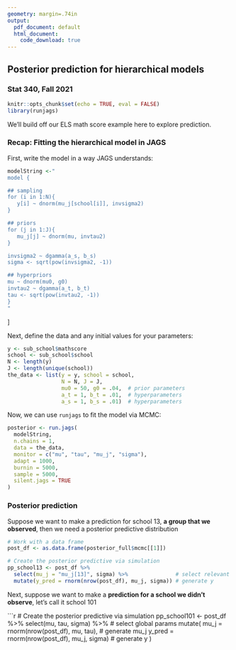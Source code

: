 ```yaml
---
geometry: margin=.74in 
output:
  pdf_document: default
  html_document:
    code_download: true
---
```


## Posterior prediction for hierarchical models

### Stat 340, Fall 2021


\pagenumbering{gobble}


```r
knitr::opts_chunk$set(echo = TRUE, eval = FALSE)
library(runjags)
```

We'll build off our ELS math score example here to explore prediction.

### Recap: Fitting the hierarchical model in JAGS

First, write the model in a way JAGS understands:

```r
modelString <-"
model {

## sampling
for (i in 1:N){
   y[i] ~ dnorm(mu_j[school[i]], invsigma2)
}

## priors
for (j in 1:J){
   mu_j[j] ~ dnorm(mu, invtau2)
}

invsigma2 ~ dgamma(a_s, b_s)
sigma <- sqrt(pow(invsigma2, -1))

## hyperpriors
mu ~ dnorm(mu0, g0)
invtau2 ~ dgamma(a_t, b_t)
tau <- sqrt(pow(invtau2, -1))
}
"
```
]

Next, define the data and any initial values for your parameters:

```r
y <- sub_school$mathscore      
school <- sub_school$school
N <- length(y)  
J <- length(unique(school)) 
the_data <- list(y = y, school = school, 
                 N = N, J = J,
                 mu0 = 50, g0 = .04,  # prior parameters
                 a_t = 1, b_t = .01,  # hyperparameters
                 a_s = 1, b_s = .01)  # hyperparameters
```

Now, we can use `runjags` to fit the model via MCMC:

```r
posterior <- run.jags(
  modelString,
  n.chains = 1,
  data = the_data,
  monitor = c("mu", "tau", "mu_j", "sigma"),
  adapt = 1000,
  burnin = 5000,
  sample = 5000,
  silent.jags = TRUE
)
```

### Posterior prediction

Suppose we want to make a prediction for school 13, **a group that we observed**, then we need a posterior predictive distribution

```r
# Work with a data frame
post_df <- as.data.frame(posterior_full$mcmc[[1]])

# Create the posterior predictive via simulation
pp_school13 <- post_df %>%
  select(mu_j = "mu_j[13]", sigma) %>%               # select relevant cols
  mutate(y_pred = rnorm(nrow(post_df), mu_j, sigma)) # generate y
```


Next, suppose we want to make a **prediction for a school we didn't observe**, let's call it school 101

```r
# Create the posterior predictive via simulation
pp_school101 <- post_df %>%
  select(mu, tau, sigma) %>%                   # select global params
  mutate(
    mu_j = rnorm(nrow(post_df), mu, tau),      # generate mu_j
    y_pred = rnorm(nrow(post_df), mu_j, sigma) # generate y
  ) 